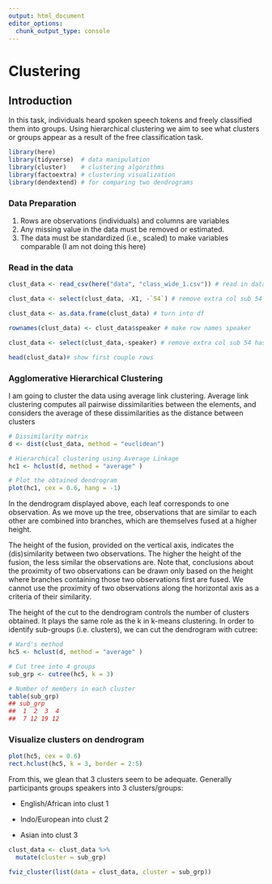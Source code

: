 ```yaml
---
output: html_document
editor_options: 
  chunk_output_type: console
---
```


# Clustering

## Introduction

In this task, individuals heard spoken speech tokens and freely classified them into groups. Using hierarchical clustering we aim to see what clusters or groups appear as a result of the free classification task. 

```r
library(here)
library(tidyverse)  # data manipulation
library(cluster)    # clustering algorithms
library(factoextra) # clustering visualization
library(dendextend) # for comparing two dendrograms

```

### Data Preparation

1. Rows are observations (individuals) and columns are variables
2. Any missing value in the data must be removed or estimated.
3. The data must be standardized (i.e., scaled) to make variables comparable (I am not doing this here)

### Read in the data

```r

clust_data <- read_csv(here("data", "class_wide_1.csv")) # read in data

clust_data <- select(clust_data, -X1, -`54`) # remove extra col sub 54 has weird formatting

clust_data <- as.data.frame(clust_data) # turn into df 

rownames(clust_data) <- clust_data$speaker # make row names speaker

clust_data <- select(clust_data,-speaker) # remove extra col sub 54 has weird formatting

head(clust_data)# show first couple rows

```

### Agglomerative Hierarchical Clustering

I am going to cluster the data  using average link clustering. Average link clustering computes all pairwise dissimilarities between the elements, and considers the average of these dissimilarities as the distance between clusters
```r
# Dissimilarity matrix
d <- dist(clust_data, method = "euclidean")

# Hierarchical clustering using Average Linkage
hc1 <- hclust(d, method = "average" )

# Plot the obtained dendrogram
plot(hc1, cex = 0.6, hang = -1)


```


In the dendrogram displayed above, each leaf corresponds to one observation. As we move up the tree, observations that are similar to each other are combined into branches, which are themselves fused at a higher height.

The height of the fusion, provided on the vertical axis, indicates the (dis)similarity between two observations. The higher the height of the fusion, the less similar the observations are. Note that, conclusions about the proximity of two observations can be drawn only based on the height where branches containing those two observations first are fused. We cannot use the proximity of two observations along the horizontal axis as a criteria of their similarity.

The height of the cut to the dendrogram controls the number of clusters obtained. It plays the same role as the k in k-means clustering. In order to identify sub-groups (i.e. clusters), we can cut the dendrogram with cutree:

```r
# Ward's method
hc5 <- hclust(d, method = "average" )

# Cut tree into 4 groups
sub_grp <- cutree(hc5, k = 3)

# Number of members in each cluster
table(sub_grp)
## sub_grp
##  1  2  3  4 
##  7 12 19 12

```


### Visualize clusters on dendrogram 

```r
plot(hc5, cex = 0.6)
rect.hclust(hc5, k = 3, border = 2:5)

```

From this, we glean that 3 clusters seem to be adequate. Generally participants groups speakers into 3 clusters/groups:  

- English/African into clust 1

- Indo/European into clust 2 

- Asian into clust 3

```r

clust_data <- clust_data %>%
  mutate(cluster = sub_grp)

```

```r
fviz_cluster(list(data = clust_data, cluster = sub_grp))

```
